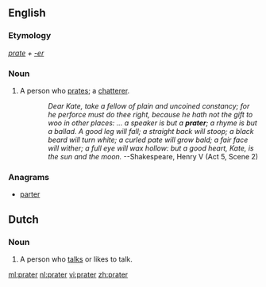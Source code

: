 ==English==

===Etymology===
''[[prate]] + [[-er]]''

===Noun===
{{en-noun}}

# A person who [[prate]]s; a [[chatterer]].
::''Dear Kate, take a fellow of plain and uncoined constancy; for he perforce must do thee right, because he hath not the gift to woo in other places: ... a speaker is but a '''''prater'''''; a rhyme is but a ballad. A good leg will fall; a straight back will stoop; a black beard will turn white; a curled pate will grow bald; a fair face will wither; a full eye will wax hollow: but a good heart, Kate, is the sun and the moon.'' --Shakespeare, Henry V (Act 5, Scene 2)

===Anagrams===
* [[parter#English|parter]]

==Dutch==

===Noun===
{{nl-noun|m|praters|pratertje}}

# A person who [[talk]]s or likes to talk.

[[ml:prater]]
[[nl:prater]]
[[vi:prater]]
[[zh:prater]]